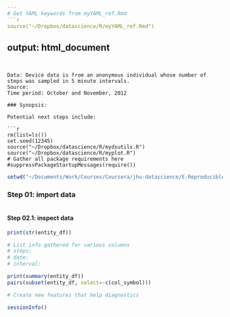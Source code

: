 ```yaml
---
# Get YAML keywords from myYAML_ref.Rmd
```r
source("~/Dropbox/datascience/R/myYAML_ref.Rmd")
```
output: html_document
---
```


Data: Device data is from an anonymous individual whose number of steps was sampled in 5 minute intervals.  
Source: 
Time period: October and November, 2012

### Synopsis:

Potential next steps include:

```r
rm(list=ls())
set.seed(12345)
source("~/Dropbox/datascience/R/mydsutils.R")
source("~/Dropbox/datascience/R/myplot.R")
# Gather all package requirements here
#suppressPackageStartupMessages(require())
```

```r
setwd("~/Documents/Work/Courses/Coursera/jhu-datascience/E-Reproducible-Research/PA1")
```

### Step 01: import data
```r


```

#### Step 02.1: inspect data
```r
print(str(entity_df))

# List info gathered for various columns
# steps:
# date:
# interval:

print(summary(entity_df))
pairs(subset(entity_df, select=-c(col_symbol)))

# Create new features that help diagnostics
```

```r
sessionInfo()
```